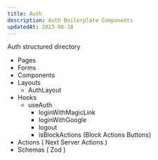 ```yaml
---
title: Auth
description: Auth Boilerplate Components
updatedAt: 2023-08-18
---
```


Auth structured directory

* Pages
* Forms
* Components
* Layouts 
  * AuthLayout
* Hooks
    * useAuth
        * loginWithMagicLink
        * loginWithGoogle
        * logout
        * isBlockActions (Block Actions Buttons)
* Actions ( Next Server Actions )
* Schemas ( Zod )


